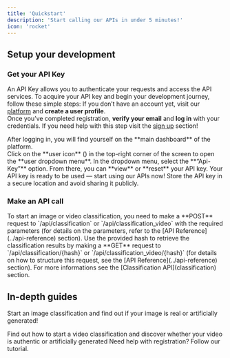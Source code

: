 ```yaml
---
title: 'Quickstart'
description: 'Start calling our APIs in under 5 minutes!'
icon: 'rocket'
---
```


## Setup your development
### Get your API Key
An API Key allows you to authenticate your requests and access the API services.
To acquire your API key and begin your development journey, follow these simple steps:
<AccordionGroup>
  <Accordion icon="circle-user" iconType="solid" title="Create a user profile and log in to the platform">
    If you don’t have an account yet, visit our [platform](https://web.identifai.net/register) and **create a user profile**.
    <br/> Once you’ve completed registration, **verify your email** and **log in** with your credentials.
    <Tip>
      If you need help with this step visit the [sign up](sign-up) section!
    </Tip>
  </Accordion>

  <Accordion icon="bars" iconType="solid" title="Access the user menu">
    After logging in, you will find yourself on the **main dashboard** of the platform.
    <br/> Click on the **user icon** (<Icon icon="circle-user" iconType="solid" />) in the top-right corner of the screen to open the **user dropdown menu**.
  </Accordion>

  <Accordion icon="key" iconType="solid" title="Select the API Key option">
    In the dropdown menu, select the **“Api-Key”** option. From there, you can **view** or **reset** your API key.
  </Accordion>
</AccordionGroup>
Your API key is ready to be used — start using our APIs now!
<Note>
  Store the API key in a secure location and avoid sharing it publicly.
</Note>

### Make an API call
<AccordionGroup>
  <Accordion icon="paper-plane" iconType="solid" title="Send a classification request">
    To start an image or video classification, you need to make a **POST** request to `/api/classification` or `/api/classification_video` with the required parameters (for details on the parameters, refer to the [API Reference](../api-reference) section).
  </Accordion>

  <Accordion icon="reply" iconType="solid" title="Retrieve the results">
    Use the provided hash to retrieve the classification results by making a **GET** request to `/api/classification/{hash}` or `/api/classification_video/{hash}` (for details on how to structure this request, see the [API Reference](../api-reference) section).
  </Accordion>
</AccordionGroup>
<Tip>
  For more informations see the [Classification API](classification) section.
</Tip>

## In-depth guides
<CardGroup>
  <Card 
    title="Classify an image"
    icon="image"
    href="classification/classify-image">
    Start an image classification and find out if your image is real or artificially generated!
  </Card>

  <Card
    title="Classify a video"
    icon="film"
    href="classification/classify-video">
    Find out how to start a video classification and discover whether your video is authentic or artificially generated
  </Card>
</CardGroup>
<Card
title="Registration"
icon="user-plus"
href="sign-up">
Need help with registration? Follow our tutorial.
</Card>
